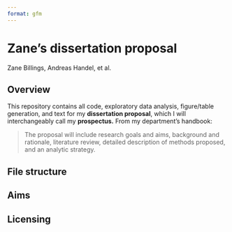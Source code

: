 ```yaml
---
format: gfm
---
```


<!-- This document is generated by README.qmd. Edit that instead. -->

# Zane's dissertation proposal

Zane Billings, Andreas Handel, et al.

## Overview

This repository contains all code, exploratory data analysis, figure/table generation, and text for my **dissertation proposal**, which I will interchangeably call my **prospectus.** From my department's handbook:

> The proposal will include research goals and aims, background and rationale, literature review, detailed description of methods proposed, and an analytic strategy.

## File structure

## Aims

## Licensing

<!-- End of file -->